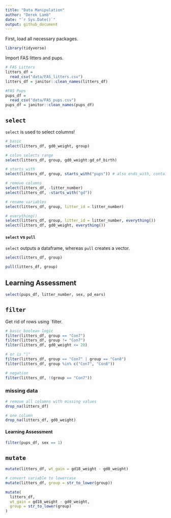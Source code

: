 ```yaml
---
title: "Data Manipulation"
author: "Derek Lamb"
date: "`r Sys.Date()`"
output: github_document
---
```


First, load all necessary packages.
```r
library(tidyverse)
```

Import FAS litters and pups.
```r
# FAS Litters
litters_df =
  read_csv("data/FAS_litters.csv")
litters_df = janitor::clean_names(litters_df)

#FAS Pups
pups_df = 
  read_csv("data/FAS_pups.csv")
pups_df = janitor::clean_names(pups_df)
```

## `select`

`select` is used to select columns!
```r
# basic
select(litters_df, gd0_weight, group)

# colon selects range
select(litters_df, group, gd0_weight:gd_of_birth)

# starts_with
select(litters_df, group, starts_with("pups")) # also ends_with, contains

# remove columns
select(litters_df, -litter_number)
select(litters_df, -starts_with("gd"))

# rename variables
select(litters_df, group, litter_id = litter_number)

# everything()
select(litters_df, group, litter_id = litter_number, everything())
select(litters_df, gd0_weight, everything())

```

#### `select` vs `pull`
`select` outputs a dataframe, whereas `pull` creates a vector.
```r
select(litters_df, group)

pull(litters_df, group)
```

## Learning Assessment

```r

select(pups_df, litter_number, sex, pd_ears)

```

## `filter`

Get rid of rows using `filter.
```r
# basic boolean logic
filter(litters_df, group == "Con7")
filter(litters_df, group != "Con7")
filter(litters_df, gd0_weight <= 20)

# or is "|"
filter(litters_df, group == "Con7" | group == "Con8")
filter(litters_df, group %in% c("Con7", "Con8"))

# negation
filter(litters_df, !(group == "Con7"))
```


### missing data

``` r
# remove all columns with missing values
drop_na(litters_df)

# one column
drop_na(litters_df, gd0_weight)

```

#### Learning Assessment

```r
filter(pups_df, sex == 1)
```



## `mutate`

```r

mutate(litters_df, wt_gain = gd18_weight - gd0_weight)

# convert variable to lowercase
mutate(litters_df, group = str_to_lower(group))

mutate(
  litters_df,
  wt_gain = gd18_weight - gd0_weight,
  group = str_to_lower(group)
)
```


